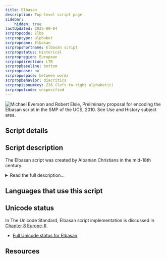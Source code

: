 ```yaml
---
title: Elbasan
description: Top-level script page
sidebar:
    hidden: true
lastUpdated: 2025-09-04
scrpropcode: Elba
scrproptype: alphabet
scrpropname: Elbasan
scrpropshortname: Elbasan script
scrpropstatus: Historical
scrpropregion: European
scrpropdirection: LTR
scrpropbaseline: bottom
scrpropcase: no
scrpropwspace: between words
scrpropbehavior: diacritics
scrpropisonumkey: 226 (left-to-right alphabetic)
scrpropotcode: unspecified
---
```



![](../images/elba-sample.png "Michael Everson and Robert Elsie, Preliminary proposal for encoding the Elbasan script in the SMP of the UCS, 2010. See Use and History subject area.")

## Script details

<ScriptDetails />

## Script description

The Elbasan script was created by Albanian Christians in the mid-18th century.

<details>
<summary>Read the full description...</summary>It is known primarily from its use in the Elbasan Gospel Manuscript, the second-oldest manuscript in Albania.

Elbasan was an alphabet written from left to right. Forty letters were used, influenced in part by the Greek and Slavic scripts, but largely novel creations. It is thought that the Greek system of marking certain letters with an overline to indicate a numeric value was also used by Elbasan writers. 

Elbasan is no longer used, the Latin alphabet having been standardized for Albanian in 1909.
</details>

## Languages that use this script

<WsList script='Elba' wsMax='5' />

## Unicode status

In The Unicode Standard, Elbasan script implementation is discussed in [Chapter 8 Europe-II](http://www.unicode.org/versions/latest/ch08.pdf).

- [Full Unicode status for Elbasan](/scrlang/unicode/elba-unicode)



## Resources

<ScriptResources detailSummary='seemore' />

